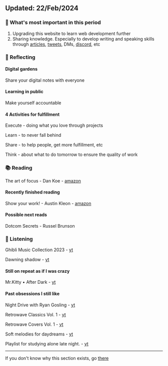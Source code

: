 ## Updated: 22/Feb/2024

### 💠 What's most important in this period
1. Upgrading this website to learn web development further
2. Sharing knowledge. Especially to develop writing and speaking skills through [articles](https://edondigital.netlify.app/blog), [tweets](https://twitter.com/edondigital), DMs, [discord](https://discord.gg/QyeNQPa3tY), etc


### 💭 Reflecting
#### Digital gardens
Share your digital notes with everyone
#### Learning in public
Make yourself accountable
#### 4 Activities for fulfillment
Execute - doing what you love through projects

Learn - to never fall behind

Share - to help people, get more fulfillment, etc

Think - about what to do tomorrow to ensure the quality of work


### 📚 Reading
The art of focus - Dan Koe - [amazon](https://www.amazon.com/Art-Focus-Meaning-Reinvent-Yourself/dp/B0CR4CH13L/ref=sr_1_1?dib=eyJ2IjoiMSJ9.FIX5o-8K_PKvoisnjAWJxNrOVs1ybltZV2KUvsn7bNhtrxaH-SZaRjESlSmKL6_exgH4C112yu2b-hUPpbtMKFBfgDgi1PxLj3L4ntjdyfoaUocDcxV-34Khso7tRvGB-_7rgEKRnsE7BhPuR51Jq5gbvfpJ3rDgGU3UKBUijgMzZP8khrcCB2_sK-WT9fiBi1CUaFovLWLTW6vZQeVSQMwGeMoG9R3-7LdgbND0D9k.sYJL7IFly0qdTrSAMR_F2ntT5vF14IvMVfWVmO19YJ4&dib_tag=se&keywords=the+art+of+focus+dan+koe&sr=8-1)
#### Recently finished reading
Show your work! - Austin Kleon - [amazon](https://www.amazon.com/Show-Your-Work-Creativity-Discovered/dp/076117897X/ref=sr_1_1?__mk_it_IT=%C3%85M%C3%85%C5%BD%C3%95%C3%91&keywords=show+your+work&sr=8-1)
#### Possible next reads
Dotcom Secrets - Russel Brunson


### 🎵 Listening
Ghibli Music Collection 2023 - [yt](https://www.youtube.com/watch?v=Sx4xVyXHl60)

Dawning shadow - [yt](https://www.youtube.com/watch?v=y6iRMgYWqsg)

#### Still on repeat as if I was crazy
Mr.Kitty • After Dark - [yt](https://www.youtube.com/watch?v=As3LGNTlPQ0)

#### Past obsessions I still like

Night Drive with Ryan Gosling - [yt](https://www.youtube.com/watch?v=0MKj01Et9t8)

Retrowave Classics Vol. 1 - [yt](https://www.youtube.com/watch?v=ssOmYzEq7VY)

Retrowave Covers Vol. 1 - [yt](https://www.youtube.com/watch?v=Rzzpy930SII)

Soft melodies for daydreams - [yt](https://www.youtube.com/watch?v=xm0zT8Sim3c)

Playlist for studying alone late night. - [yt](https://www.youtube.com/watch?v=SxNVMMBA7CI)

---

If you don't know why this section exists, go [there](https://nownownow.com/about)